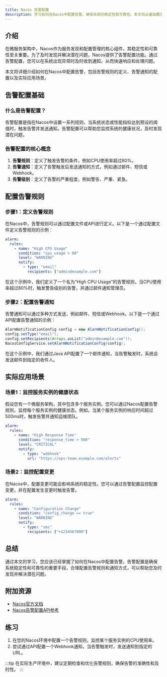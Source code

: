 ```yaml
---
title: Nacos 告警配置
description: 学习如何在Nacos中配置告警，确保系统的稳定性和可靠性。本文将从基础概念入手，逐步讲解告警配置的步骤，并提供实际案例和代码示例。
---
```


## 介绍

在微服务架构中，Nacos作为服务发现和配置管理的核心组件，其稳定性和可靠性至关重要。为了及时发现并解决潜在问题，Nacos提供了告警配置功能。通过告警配置，您可以在系统出现异常时及时收到通知，从而快速响应和处理问题。

本文将详细介绍如何在Nacos中配置告警，包括告警规则的定义、告警通知的配置以及实际应用场景。

## 告警配置基础

### 什么是告警配置？

告警配置是指在Nacos中设置一系列规则，当系统状态或性能指标达到预设的阈值时，触发告警并发送通知。告警配置可以帮助您监控系统的健康状况，及时发现潜在问题。

### 告警配置的核心概念

1. **告警规则**：定义了触发告警的条件，例如CPU使用率超过80%。
2. **告警通知**：定义了告警触发后发送通知的方式，例如通过邮件、短信或Webhook。
3. **告警级别**：定义了告警的严重程度，例如警告、严重、紧急。

## 配置告警规则

### 步骤1：定义告警规则

在Nacos中，告警规则可以通过配置文件或API进行定义。以下是一个通过配置文件定义告警规则的示例：

```yaml
alarm:
  rules:
    - name: "High CPU Usage"
      condition: "cpu_usage > 80"
      level: "WARNING"
      notify:
        - type: "email"
          recipients: ["admin@example.com"]
```

在这个示例中，我们定义了一个名为“High CPU Usage”的告警规则，当CPU使用率超过80%时，触发警告级别的告警，并通过邮件通知管理员。

### 步骤2：配置告警通知

告警通知可以通过多种方式发送，例如邮件、短信或Webhook。以下是一个通过API配置告警通知的示例：

```java
AlarmNotificationConfig config = new AlarmNotificationConfig();
config.setType("email");
config.setRecipients(Arrays.asList("admin@example.com"));
NacosConfigService.setAlarmNotificationConfig(config);
```

在这个示例中，我们通过Java API配置了一个邮件通知，当告警触发时，系统会发送邮件到指定的收件人。

## 实际应用场景

### 场景1：监控服务实例的健康状态

假设您有一个微服务架构，其中包含多个服务实例。您可以通过Nacos配置告警规则，监控每个服务实例的健康状态。例如，当某个服务实例的响应时间超过500ms时，触发告警并通知运维团队。

```yaml
alarm:
  rules:
    - name: "High Response Time"
      condition: "response_time > 500"
      level: "CRITICAL"
      notify:
        - type: "webhook"
          url: "https://ops-team.example.com/alerts"
```

### 场景2：监控配置变更

在Nacos中，配置变更可能会影响系统的稳定性。您可以通过告警配置监控配置变更，并在配置发生变更时触发告警。

```yaml
alarm:
  rules:
    - name: "Configuration Change"
      condition: "config_change == true"
      level: "WARNING"
      notify:
        - type: "sms"
          recipients: ["+1234567890"]
```

## 总结

通过本文的学习，您应该已经掌握了如何在Nacos中配置告警。告警配置是确保系统稳定性和可靠性的重要手段，合理配置告警规则和通知方式，可以帮助您及时发现并解决潜在问题。

## 附加资源

- [Nacos官方文档](https://nacos.io/zh-cn/docs/what-is-nacos.html)
- [Nacos告警配置API参考](https://nacos.io/zh-cn/docs/alarm-configuration.html)

## 练习

1. 在您的Nacos环境中配置一个告警规则，监控某个服务实例的CPU使用率。
2. 尝试通过API配置一个Webhook通知，当告警触发时，发送通知到指定的URL。

:::tip
在实际生产环境中，建议定期检查和优化告警规则，确保告警的准确性和及时性。
:::
